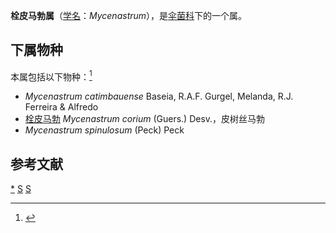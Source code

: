 {{Automatic Taxobox
| taxon = Mycenastrum
| authority = Desv. (1842)
| image = Mycenastrum corium 164174.jpg
| image_caption = 栓皮马勃
| type species = 栓皮马勃<br>''Mycenastrum corium''
| type species authority = (Guers.) Desv. (1842)
| Synonyms =
* ''Endonevrum'' <small>Czern. (1845)</small>
* ''Pachyderma'' <small>Schulzer (1876)</small>
}}

'''栓皮马勃属'''（[[学名|学名]]：''Mycenastrum''），是[[伞菌科|伞菌科]]下的一个属。

==下属物种==
本属包括以下物种：<ref>{{cite web |title=Mycenastrum Desv. Published in: Ann. Sci. Nat., Bot., (2) 17 source: Catalogue of Life Checklist |url=https://www.gbif.org/species/2536181 |website=GBIF}}</ref>
* ''Mycenastrum catimbauense'' Baseia, R.A.F. Gurgel, Melanda, R.J. Ferreira & Alfredo
* [[栓皮马勃|栓皮马勃]] ''Mycenastrum corium'' (Guers.) Desv.，皮树丝马勃
* ''Mycenastrum spinulosum'' (Peck) Peck

== 参考文献 ==
{{Reflist}}

{{taxonbar}}
[[Category:_栓皮马勃属|*]]
[[Category:_蘑菇科|S]]
[[Category:_1842年描述的分类群|S]]